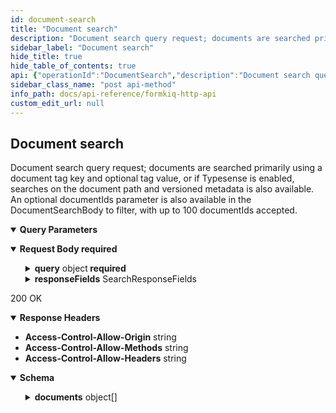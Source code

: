 ```yaml
---
id: document-search
title: "Document search"
description: "Document search query request; documents are searched primarily using a document tag key and optional tag value, or if Typesense is enabled, searches on the document path and versioned metadata is also available. An optional documentIds parameter is also available in the DocumentSearchBody to filter, with up to 100 documentIds accepted."
sidebar_label: "Document search"
hide_title: true
hide_table_of_contents: true
api: {"operationId":"DocumentSearch","description":"Document search query request; documents are searched primarily using a document tag key and optional tag value, or if Typesense is enabled, searches on the document path and versioned metadata is also available. An optional documentIds parameter is also available in the DocumentSearchBody to filter, with up to 100 documentIds accepted.","tags":["Document Search"],"parameters":[{"name":"siteId","in":"query","description":"Site Identifier","required":false,"schema":{"type":"string"}},{"name":"limit","in":"query","description":"Limit Results","required":false,"schema":{"type":"string","default":"10"}},{"name":"next","in":"query","description":"Next page of results token","required":false,"schema":{"type":"string"}},{"name":"previous","in":"query","description":"Previous page of results token","schema":{"type":"string"}}],"requestBody":{"required":true,"content":{"application/json":{"schema":{"required":["query"],"type":"object","description":"Document search tag criteria","properties":{"query":{"type":"object","description":"Document tag search criteria","properties":{"text":{"type":"string","description":"Full text search"},"meta":{"type":"object","properties":{"folder":{"type":"string","description":"Searches for a folder"},"path":{"type":"string","description":"Searches for a Path of document"},"indexType":{"type":"string","description":"Searches in an index","enum":["folder"]},"indexFilterBeginsWith":{"type":"string","description":"Returns index records that begins with a particular substring"}},"title":"DocumentSearchItemMeta"},"tag":{"required":["key"],"type":"object","properties":{"beginsWith":{"type":"string","description":"Searches for strings that begin with"},"eq":{"type":"string","description":"Searches for strings that eq"},"eqOr":{"type":"array","description":"Searches for ANY strings that eq","items":{"type":"string"}},"key":{"type":"string","description":"Tag key to search"}},"title":"DocumentSearchItemTag"},"documentIds":{"type":"array","description":"List of DocumentIds to filter search results on","items":{"type":"string"}}},"title":"DocumentSearch"},"responseFields":{"properties":{"tags":{"type":"array","items":{"type":"string"}}},"title":"SearchResponseFields"}},"title":"DocumentSearchRequest"},"examples":{"Search_By_Key":{"value":{"query":{"tag":{"key":"category"}}}},"Search_By_Value":{"value":{"query":{"tag":{"key":"category","eq":"person"}}}},"Tag_Value_Begins_With":{"value":{"query":{"tag":{"key":"firstname","beginsWith":"jo"}}}},"Search_By_Value_for_Specific_Documents":{"value":{"query":{"tag":{"key":"category","eq":"person"},"documentIds":["1","2"]}}}}}}},"responses":{"200":{"description":"200 OK","headers":{"Access-Control-Allow-Origin":{"schema":{"type":"string"}},"Access-Control-Allow-Methods":{"schema":{"type":"string"}},"Access-Control-Allow-Headers":{"schema":{"type":"string"}}},"content":{"application/json":{"schema":{"type":"object","properties":{"next":{"type":"string","description":"Next page of results token"},"previous":{"type":"string","description":"Previous page of results token"},"documents":{"type":"array","description":"List of search result documents","items":{"type":"object","properties":{"siteId":{"type":"string","description":"Site Identifier"},"path":{"type":"string","description":"Path or Name of document"},"insertedDate":{"type":"string","description":"Inserted Timestamp"},"lastModifiedDate":{"type":"string","description":"Last Modified Timestamp"},"folder":{"type":"boolean","description":"Is Result a Document Folder"},"indexKey":{"type":"string","description":"populated if search result are from an index"},"checksum":{"type":"string","description":"Document checksum, changes when document file changes"},"documentId":{"type":"string","description":"Document Identifier"},"contentType":{"type":"string","description":"Document Content-Type"},"userId":{"type":"string","description":"User who added document"},"contentLength":{"type":"integer","description":"Document size"},"versionId":{"type":"string","description":"Document version"},"belongsToDocumentId":{"type":"string","description":"Parent Document Identifier"},"matchedTag":{"type":"object","properties":{"key":{"type":"string","description":"Tag key"},"value":{"type":"string","description":"Tag value"},"type":{"type":"string","description":"Tag type"}},"title":"DocumentSearchMatchTag"},"tags":{"type":"object"}},"title":"SearchResultDocument"}}},"title":"DocumentSearchResponse"}}}}},"security":[{"ApiAuthorization":[]}],"x-amazon-apigateway-integration":{"uri":{"Fn::Sub":"arn:aws:apigateway:${AWS::Region}:lambda:path/2015-03-31/functions/${DocumentsApiRequests.Arn}/invocations"},"responses":{"default":{"statusCode":"200","responseParameters":{"method.response.header.Access-Control-Allow-Methods":"'*'","method.response.header.Access-Control-Allow-Headers":"'Content-Type,X-Amz-Date,Authorization,X-Api-Key'","method.response.header.Access-Control-Allow-Origin":"'*'"}}},"passthroughBehavior":"when_no_templates","httpMethod":"POST","type":"aws_proxy","payloadFormatVersion":"1.0"},"extensions":[{"key":"x-amazon-apigateway-integration","value":{"uri":{"Fn::Sub":"arn:aws:apigateway:${AWS::Region}:lambda:path/2015-03-31/functions/${DocumentsApiRequests.Arn}/invocations"},"responses":{"default":{"statusCode":"200","responseParameters":{"method.response.header.Access-Control-Allow-Methods":"'*'","method.response.header.Access-Control-Allow-Headers":"'Content-Type,X-Amz-Date,Authorization,X-Api-Key'","method.response.header.Access-Control-Allow-Origin":"'*'"}}},"passthroughBehavior":"when_no_templates","httpMethod":"POST","type":"aws_proxy","payloadFormatVersion":"1.0"}}],"method":"post","path":"/search","servers":[{"url":"http://localhost","description":"Local development server"}],"securitySchemes":{"ApiAuthorization":{"type":"oauth2","flows":{},"x-amazon-apigateway-authorizer":{"type":"jwt","jwtConfiguration":{"issuer":{"Fn::Sub":"https://cognito-idp.${AWS::Region}.amazonaws.com/${CognitoUserPool}"},"audience":[{"Fn::Sub":"${CognitoUserPoolClient}"}]},"identitySource":"$request.header.Authorization"}}},"jsonRequestBodyExample":{"query":{"text":"string","meta":{"folder":"string","path":"string","indexType":"folder","indexFilterBeginsWith":"string"},"tag":{"beginsWith":"string","eq":"string","eqOr":["string"],"key":"string"},"documentIds":["string"]},"responseFields":{"tags":["string"]}},"info":{"title":"FormKiQ HTTP API","contact":{"name":"FormKiQ","url":"https://formkiq.com","email":"support@formkiq.com"},"x-logo":{"url":"https://docs.formkiq.com/img/formkiq-wordmark.png","backgroundColor":"#FFFFFF","altText":"FormKiQ Logo"},"license":{"name":"Apache 2.0","url":"https://www.apache.org/licenses/LICENSE-2.0.html"},"description":"Formkiq API: Document Management Platform API using OAuth(JWT) Authentication\n\nYou can find out more about FormKiQ at [https://formkiq.com](http://formkiq.com).\n\n## Introduction\n\nFormKiQ is an API-first, battle-tested document management API. The FormKiQ API provides all the API endpoints to build your Perfect Document Management Platform.\n\nFormKiQ API was built on top of [OpenAPI specification](https://www.openapis.org), so it is easy to use the API spec file with any application that supports the OpenAPI specification.\n\nOpen API OAuth Specification - https://raw.githubusercontent.com/formkiq/formkiq-core/master/docs/openapi/openapi-jwt.yaml\n\nOpen API IAM Specification - https://raw.githubusercontent.com/formkiq/formkiq-core/master/docs/openapi/openapi-iam.yaml\n\n## Authentication\nFormKiQ offers three forms of authentication:\n  - OAuth(JWT)\n  - AWS IAM\n  - API Key","version":"1.12.0"},"postman":{"name":"Document search","description":{"content":"Document search query request; documents are searched primarily using a document tag key and optional tag value, or if Typesense is enabled, searches on the document path and versioned metadata is also available. An optional documentIds parameter is also available in the DocumentSearchBody to filter, with up to 100 documentIds accepted.","type":"text/plain"},"url":{"path":["search"],"host":["{{baseUrl}}"],"query":[{"disabled":false,"description":{"content":"Site Identifier","type":"text/plain"},"key":"siteId","value":""},{"disabled":false,"description":{"content":"Limit Results","type":"text/plain"},"key":"limit","value":""},{"disabled":false,"description":{"content":"Next page of results token","type":"text/plain"},"key":"next","value":""},{"disabled":false,"description":{"content":"Previous page of results token","type":"text/plain"},"key":"previous","value":""}],"variable":[]},"header":[{"key":"Content-Type","value":"application/json"},{"key":"Accept","value":"application/json"}],"method":"POST","body":{"mode":"raw","raw":"\"\"","options":{"raw":{"language":"json"}}},"auth":{"type":"oauth2","oauth2":[]}}}
sidebar_class_name: "post api-method"
info_path: docs/api-reference/formkiq-http-api
custom_edit_url: null
---
```



## Document search



Document search query request; documents are searched primarily using a document tag key and optional tag value, or if Typesense is enabled, searches on the document path and versioned metadata is also available. An optional documentIds parameter is also available in the DocumentSearchBody to filter, with up to 100 documentIds accepted.

<details style={{"marginBottom":"1rem"}} data-collapsed={false} open={true}><summary style={{}}><strong>Query Parameters</strong></summary><div><ul><ParamsItem className={"paramsItem"} param={{"name":"siteId","in":"query","description":"Site Identifier","required":false,"schema":{"type":"string"}}}></ParamsItem><ParamsItem className={"paramsItem"} param={{"name":"limit","in":"query","description":"Limit Results","required":false,"schema":{"type":"string","default":"10"}}}></ParamsItem><ParamsItem className={"paramsItem"} param={{"name":"next","in":"query","description":"Next page of results token","required":false,"schema":{"type":"string"}}}></ParamsItem><ParamsItem className={"paramsItem"} param={{"name":"previous","in":"query","description":"Previous page of results token","schema":{"type":"string"}}}></ParamsItem></ul></div></details><MimeTabs><TabItem label={"application/json"} value={"application/json-schema"}><details style={{}} data-collapsed={false} open={true}><summary style={{"textAlign":"left"}}><strong>Request Body</strong><strong style={{"fontSize":"var(--ifm-code-font-size)","color":"var(--openapi-required)"}}> required</strong></summary><div style={{"textAlign":"left","marginLeft":"1rem"}}></div><ul style={{"marginLeft":"1rem"}}><SchemaItem collapsible={true} className={"schemaItem"}><details style={{}}><summary style={{}}><strong>query</strong><span style={{"opacity":"0.6"}}> object</span><strong style={{"fontSize":"var(--ifm-code-font-size)","color":"var(--openapi-required)"}}> required</strong></summary><div style={{"marginLeft":"1rem"}}><div style={{"marginTop":".5rem","marginBottom":".5rem"}}>

Document tag search criteria

</div><SchemaItem collapsible={false} name={"text"} required={false} schemaName={"string"} qualifierMessage={undefined} schema={{"type":"string","description":"Full text search"}}></SchemaItem><SchemaItem collapsible={true} className={"schemaItem"}><details style={{}}><summary style={{}}><strong>meta</strong><span style={{"opacity":"0.6"}}> object</span></summary><div style={{"marginLeft":"1rem"}}><SchemaItem collapsible={false} name={"folder"} required={false} schemaName={"string"} qualifierMessage={undefined} schema={{"type":"string","description":"Searches for a folder"}}></SchemaItem><SchemaItem collapsible={false} name={"path"} required={false} schemaName={"string"} qualifierMessage={undefined} schema={{"type":"string","description":"Searches for a Path of document"}}></SchemaItem><SchemaItem collapsible={false} name={"indexType"} required={false} schemaName={"string"} qualifierMessage={"**Possible values:** [`folder`]"} schema={{"type":"string","description":"Searches in an index","enum":["folder"]}}></SchemaItem><SchemaItem collapsible={false} name={"indexFilterBeginsWith"} required={false} schemaName={"string"} qualifierMessage={undefined} schema={{"type":"string","description":"Returns index records that begins with a particular substring"}}></SchemaItem></div></details></SchemaItem><SchemaItem collapsible={true} className={"schemaItem"}><details style={{}}><summary style={{}}><strong>tag</strong><span style={{"opacity":"0.6"}}> object</span></summary><div style={{"marginLeft":"1rem"}}><SchemaItem collapsible={false} name={"beginsWith"} required={false} schemaName={"string"} qualifierMessage={undefined} schema={{"type":"string","description":"Searches for strings that begin with"}}></SchemaItem><SchemaItem collapsible={false} name={"eq"} required={false} schemaName={"string"} qualifierMessage={undefined} schema={{"type":"string","description":"Searches for strings that eq"}}></SchemaItem><SchemaItem collapsible={false} name={"eqOr"} required={false} schemaName={"string[]"} qualifierMessage={undefined} schema={{"type":"array","description":"Searches for ANY strings that eq","items":{"type":"string"}}}></SchemaItem><SchemaItem collapsible={false} name={"key"} required={true} schemaName={"string"} qualifierMessage={undefined} schema={{"type":"string","description":"Tag key to search"}}></SchemaItem></div></details></SchemaItem><SchemaItem collapsible={false} name={"documentIds"} required={false} schemaName={"string[]"} qualifierMessage={undefined} schema={{"type":"array","description":"List of DocumentIds to filter search results on","items":{"type":"string"}}}></SchemaItem></div></details></SchemaItem><SchemaItem collapsible={true} className={"schemaItem"}><details style={{}}><summary style={{}}><strong>responseFields</strong><span style={{"opacity":"0.6"}}> SearchResponseFields</span></summary><div style={{"marginLeft":"1rem"}}><SchemaItem collapsible={false} name={"tags"} required={false} schemaName={"string[]"} qualifierMessage={undefined} schema={{"type":"array","items":{"type":"string"}}}></SchemaItem></div></details></SchemaItem></ul></details></TabItem></MimeTabs><div><ApiTabs><TabItem label={"200"} value={"200"}><div>

200 OK

</div><details style={{"textAlign":"left","marginBottom":"1rem"}} data-collaposed={true} open={false}><summary style={{}}><strong>Response Headers</strong></summary><ul style={{"marginLeft":"1rem"}}><li className={"schemaItem"}><summary style={{}}><strong>Access-Control-Allow-Origin</strong><span style={{"opacity":"0.6"}}> string</span></summary><div></div></li><li className={"schemaItem"}><summary style={{}}><strong>Access-Control-Allow-Methods</strong><span style={{"opacity":"0.6"}}> string</span></summary><div></div></li><li className={"schemaItem"}><summary style={{}}><strong>Access-Control-Allow-Headers</strong><span style={{"opacity":"0.6"}}> string</span></summary><div></div></li></ul></details><div><MimeTabs schemaType={"response"}><TabItem label={"application/json"} value={"application/json"}><SchemaTabs><TabItem label={"Schema"} value={"Schema"}><details style={{}} data-collapsed={false} open={true}><summary style={{"textAlign":"left"}}><strong>Schema</strong></summary><div style={{"textAlign":"left","marginLeft":"1rem"}}></div><ul style={{"marginLeft":"1rem"}}><SchemaItem collapsible={false} name={"next"} required={false} schemaName={"string"} qualifierMessage={undefined} schema={{"type":"string","description":"Next page of results token"}}></SchemaItem><SchemaItem collapsible={false} name={"previous"} required={false} schemaName={"string"} qualifierMessage={undefined} schema={{"type":"string","description":"Previous page of results token"}}></SchemaItem><SchemaItem collapsible={true} className={"schemaItem"}><details style={{}}><summary style={{}}><strong>documents</strong><span style={{"opacity":"0.6"}}> object[]</span></summary><div style={{"marginLeft":"1rem"}}><div style={{"marginTop":".5rem","marginBottom":".5rem"}}>

List of search result documents

</div><li><div style={{"fontSize":"var(--ifm-code-font-size)","opacity":"0.6","marginLeft":"-.5rem","paddingBottom":".5rem"}}>Array [</div></li><SchemaItem collapsible={false} name={"siteId"} required={false} schemaName={"string"} qualifierMessage={undefined} schema={{"type":"string","description":"Site Identifier"}}></SchemaItem><SchemaItem collapsible={false} name={"path"} required={false} schemaName={"string"} qualifierMessage={undefined} schema={{"type":"string","description":"Path or Name of document"}}></SchemaItem><SchemaItem collapsible={false} name={"insertedDate"} required={false} schemaName={"string"} qualifierMessage={undefined} schema={{"type":"string","description":"Inserted Timestamp"}}></SchemaItem><SchemaItem collapsible={false} name={"lastModifiedDate"} required={false} schemaName={"string"} qualifierMessage={undefined} schema={{"type":"string","description":"Last Modified Timestamp"}}></SchemaItem><SchemaItem collapsible={false} name={"folder"} required={false} schemaName={"boolean"} qualifierMessage={undefined} schema={{"type":"boolean","description":"Is Result a Document Folder"}}></SchemaItem><SchemaItem collapsible={false} name={"indexKey"} required={false} schemaName={"string"} qualifierMessage={undefined} schema={{"type":"string","description":"populated if search result are from an index"}}></SchemaItem><SchemaItem collapsible={false} name={"checksum"} required={false} schemaName={"string"} qualifierMessage={undefined} schema={{"type":"string","description":"Document checksum, changes when document file changes"}}></SchemaItem><SchemaItem collapsible={false} name={"documentId"} required={false} schemaName={"string"} qualifierMessage={undefined} schema={{"type":"string","description":"Document Identifier"}}></SchemaItem><SchemaItem collapsible={false} name={"contentType"} required={false} schemaName={"string"} qualifierMessage={undefined} schema={{"type":"string","description":"Document Content-Type"}}></SchemaItem><SchemaItem collapsible={false} name={"userId"} required={false} schemaName={"string"} qualifierMessage={undefined} schema={{"type":"string","description":"User who added document"}}></SchemaItem><SchemaItem collapsible={false} name={"contentLength"} required={false} schemaName={"integer"} qualifierMessage={undefined} schema={{"type":"integer","description":"Document size"}}></SchemaItem><SchemaItem collapsible={false} name={"versionId"} required={false} schemaName={"string"} qualifierMessage={undefined} schema={{"type":"string","description":"Document version"}}></SchemaItem><SchemaItem collapsible={false} name={"belongsToDocumentId"} required={false} schemaName={"string"} qualifierMessage={undefined} schema={{"type":"string","description":"Parent Document Identifier"}}></SchemaItem><SchemaItem collapsible={true} className={"schemaItem"}><details style={{}}><summary style={{}}><strong>matchedTag</strong><span style={{"opacity":"0.6"}}> object</span></summary><div style={{"marginLeft":"1rem"}}><SchemaItem collapsible={false} name={"key"} required={false} schemaName={"string"} qualifierMessage={undefined} schema={{"type":"string","description":"Tag key"}}></SchemaItem><SchemaItem collapsible={false} name={"value"} required={false} schemaName={"string"} qualifierMessage={undefined} schema={{"type":"string","description":"Tag value"}}></SchemaItem><SchemaItem collapsible={false} name={"type"} required={false} schemaName={"string"} qualifierMessage={undefined} schema={{"type":"string","description":"Tag type"}}></SchemaItem></div></details></SchemaItem><SchemaItem collapsible={false} name={"tags"} required={false} schemaName={"object"} qualifierMessage={undefined} schema={{"type":"object"}}></SchemaItem><li><div style={{"fontSize":"var(--ifm-code-font-size)","opacity":"0.6","marginLeft":"-.5rem"}}>]</div></li></div></details></SchemaItem></ul></details></TabItem><TabItem label={"Example (from schema)"} value={"Example (from schema)"}><ResponseSamples responseExample={"{\n  \"next\": \"string\",\n  \"previous\": \"string\",\n  \"documents\": [\n    {\n      \"siteId\": \"string\",\n      \"path\": \"string\",\n      \"insertedDate\": \"string\",\n      \"lastModifiedDate\": \"string\",\n      \"folder\": true,\n      \"indexKey\": \"string\",\n      \"checksum\": \"string\",\n      \"documentId\": \"string\",\n      \"contentType\": \"string\",\n      \"userId\": \"string\",\n      \"contentLength\": 0,\n      \"versionId\": \"string\",\n      \"belongsToDocumentId\": \"string\",\n      \"matchedTag\": {\n        \"key\": \"string\",\n        \"value\": \"string\",\n        \"type\": \"string\"\n      },\n      \"tags\": {}\n    }\n  ]\n}"} language={"json"}></ResponseSamples></TabItem></SchemaTabs></TabItem></MimeTabs></div></TabItem></ApiTabs></div>
      